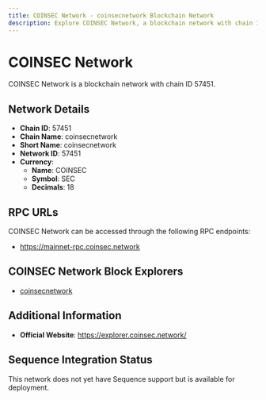 ```yaml
--- 
title: COINSEC Network - coinsecnetwork Blockchain Network
description: Explore COINSEC Network, a blockchain network with chain ID 57451. Learn about its native currency, COINSEC, and how to interact with the network.
---
```


# COINSEC Network

COINSEC Network is a blockchain network with chain ID 57451.

## Network Details

- **Chain ID**: 57451
- **Chain Name**: coinsecnetwork
- **Short Name**: coinsecnetwork
- **Network ID**: 57451
- **Currency**: 
  - **Name**: COINSEC
  - **Symbol**: SEC
  - **Decimals**: 18

## RPC URLs

COINSEC Network can be accessed through the following RPC endpoints:

- https://mainnet-rpc.coinsec.network

## COINSEC Network Block Explorers

- [coinsecnetwork](https://explorer.coinsec.network)

## Additional Information

- **Official Website**: https://explorer.coinsec.network/

## Sequence Integration Status

This network does not yet have Sequence support but is available for deployment.
